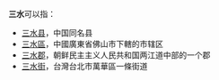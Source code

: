 '''三水'''可以指：
* [[三水县|三水县]]，中国同名县
* [[三水區|三水區]]，中國廣東省佛山市下轄的市辖区
* [[三水郡|三水郡]]，朝鲜民主主义人民共和国两江道中部的一个郡
* [[三水街|三水街]]，台灣台北市萬華區一條街道
{{Disambiguation|cat=二字亚洲地名消歧义}}